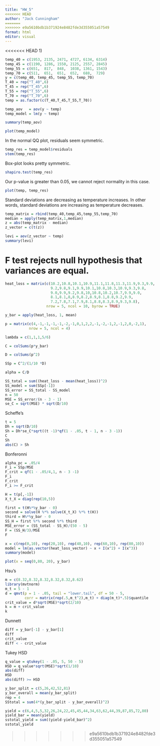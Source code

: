 ```yaml
---
title: "HW_5"
<<<<<<< HEAD
author: "Jack Cunningham"
=======
>>>>>>> e9a5610bdb1b371924e8482fde3d355051a57549
format: html
editor: visual
---
```


<<<<<<< HEAD
1\)

```r
temp_40 = c(1953, 2135, 2471, 4727, 6134, 6314)
temp_45 = c(1190, 1286, 1550, 2125, 2557, 2845)
temp_55 = c(651,  817,  848,  1038, 1361, 1543)
temp_70 = c(511,  651,  651,  652,  688,  729)
y = c(temp_40, temp_45, temp_55, temp_70)
T_40 = rep("T_40",6)
T_45 = rep("T_45",6)
T_55 = rep("T_55",6)
T_70 = rep("T_70",6)
temp = as.factor(c(T_40,T_45,T_55,T_70))
```

```r
temp_aov   = aov(y ~ temp)
temp_model = lm(y ~ temp)
```

```r
summary(temp_aov)
```

```r
plot(temp_model)
```

In the normal QQ plot, residuals seem symmetric.

```r
temp_res = temp_model$residuals
stem(temp_res)
```

Box-plot looks pretty symmetric.

```r
shapiro.test(temp_res)
```

Our p-value is greater than 0.05, we cannot reject normality in this case.

```r
plot(temp, temp_res)
```

Standard deviations are decreasing as temperature increases. In other words, standard deviations are increasing as temperature decreases.

```r
temp_matrix = rbind(temp_40,temp_45,temp_55,temp_70)
median = apply(temp_matrix,1,median)
z = abs(temp_matrix - median)
z_vector = c(t(z))

levi = aov(z_vector ~ temp)
summary(levi)
```

F test rejects null hypothesis that variances are equal.
=======
```r
heat_loss = matrix(c(10.2,10.8,10.1,10.9,11.1,11.8,11.3,11.9,9.3,9.9,
                     9.2,9.8,9.1,9.9,10.1,10.8,10.3,10.9,9.3,9.8,
                     9.0,9.9,9.2,9.8,10,10.8,10.2,10.7,9.9,9.0,
                     8.1,8.1,8,8.9,8.2,8.9,8.1,8.8,9.2,9.9,
                     7.2,7.8,7.1,7.9,8.1,8.8,8.3,8.9,9.3,9.8),
                   nrow = 5, ncol = 10, byrow = TRUE)
```

```r
y_bar = apply(heat_loss, 1, mean)
```

```r
p = matrix(c(4,-1,-1,-1,-1,-2,-1,0,1,2,2,-1,-2,-1,2,-1,2,0,-2,1),
           nrow = 5, ncol = 4)
```

```r
lambda = c(1,1,1,5/6)
```

```r
C = colSums(p*y_bar)
```

```r
D = colSums(p^2)
```

```r
SSp = C^2/(1/10 *D)
```

```r
alpha = C/D
```

```r
SS_total = sum((heat_loss - mean(heat_loss))^2)
SS_model = sum(SSp[-1])
SS_error = SS_total - SS_model
n = 50
MSE = SS_error/(n - 3 - 1) 
se_C = sqrt(MSE) * sqrt(D/10)
```

Scheffe's

```r
t = 5
Dh = sqrt(D/10)
Sh = Dh*se_C*sqrt((t -1)*qf(1 - .05, t - 1, n - 3 -1))
C
Sh
abs(C) > Sh
```

Bonferonni

```r
alpha_pc = .05/4
F_i = SSp/MSE
F_crit = qf(1 - .05/4,1, n - 3 -1)
F_i
F_crit
F_i >= F_crit
```

```r
H = t(p[,-1])
X_t_X = diag(rep(10,5))
```

```r
first = t(H%*%y_bar - 0)
second = solve(H %*% solve(X_t_X) %*% t(H))
third = H%*%y_bar - 0
SS_H = first %*% second %*% third
MSE_error = (SS_total - SS_H)/(50 - 5)
F = (SS_H/3)/MSE
F
```

```r
x = c(rep(0,10), rep(20,10), rep(40,10), rep(60,10), rep(80,10))
model = lm(as.vector(heat_loss_vector) ~ x + I(x^2) + I(x^3))
summary(model)
```

```r
plot(x = seq(0,80, 20), y_bar)
```

Hsu's

```r
m = c(8.32,8.32,8.32,8.32,8.32,8.62)
library(mvtnorm)
m_t = 5 - 1
d = qmvt(p = 1 - .05, tail = "lower.tail", df = 50 - 5,  
         corr = matrix(rep(.5,m_t^2),m_t) + diag(m_t)*.5)$quantile
crit_value = d*sqrt(MSE)*sqrt(2/10)
k = m + crit_value
k
```

Dunnett

```r
diff = y_bar[-1] - y_bar[1]
diff
crit_value
diff < - crit_value
```

Tukey HSD

```r
q_value = qtukey(1 - .05, 5, 50 - 5)
HSD = q_value*sqrt(MSE)*sqrt(1/10)
abs(diff)
HSD
abs(diff) >= HSD
```

```r
y_bar_split = c(5,26,42,52,81)
y_bar_overall = mean(y_bar_split)
rep = 4
SStotal = sum(4*(y_bar_split - y_bar_overall)^2)
```

```r
yield = c(6,4,5,5,32,26,24,22,45,45,44,34,63,62,44,39,87,85,72,80)
yield_bar = mean(yield)
sstotal_yield = sum((yield-yield_bar)^2)
sstotal_yield
```
>>>>>>> e9a5610bdb1b371924e8482fde3d355051a57549
